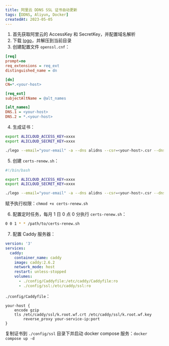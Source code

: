```yaml
---
title: 阿里云 DDNS SSL 证书自动更新
tags: [DDNS, Aliyun, Docker]
createdAt: 2023-05-05
---
```


1. 首先获取阿里云的 AccessKey 和 SecretKey，并配置域名解析
2. 下载 [logo](https://github.com/go-acme/lego/)，并解压到当前目录
3. 创建配置文件 `openssl.cnf`：

```ini
[req]
prompt=no
req_extensions = req_ext
distinguished_name = dn

[dn]
CN=*.<your-host>

[req_ext]
subjectAltName = @alt_names

[alt_names]
DNS.1 = <your-host>
DNS.2 = *.<your-host>
```

4. 生成证书：

```sh
export ALICLOUD_ACCESS_KEY=xxxx
export ALICLOUD_SECRET_KEY=xxxx

./lego --email="your-email" -a --dns alidns --csr=<your-host>.csr --dns.disable-cp new
```

5. 创建 `certs-renew.sh`：

```sh
#!/bin/bash

export ALICLOUD_ACCESS_KEY=xxxx
export ALICLOUD_SECRET_KEY=xxxx

./lego --email="your-email" -a --dns alidns --csr=<your-host>.csr --dns.disable-cp new
```

赋予执行权限：`chmod +x certs-renew.sh`

6. 配置定时任务，每月 1 日 0 点 0 分执行 `certs-renew.sh`：

```sh
0 0 1 * * /path/to/certs-renew.sh
```

7. 配置 Caddy 服务器：

```yml
version: '3'
services:
  caddy:
    container_name: caddy
    image: caddy:2.6.2
    network_mode: host
    restart: unless-stopped
    volumes:
      - ./config/Caddyfile:/etc/caddy/Caddyfile:ro
      - ./config/ssl:/etc/caddy/ssl:ro
```

`./config/Caddyfile`：

```nginx
your-host {
    encode gzip
    tls /etc/caddy/ssl/k.root.wf.crt /etc/caddy/ssl/k.root.wf.key
        reverse_proxy your-service-ip:port
}
```

复制证书到 `./config/ssl` 目录下并启动 docker compose 服务：`docker compose up -d`
